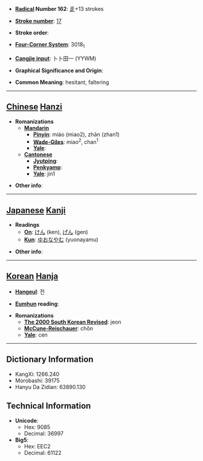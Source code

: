 * '''[[Wiktionary:Chinese radical index| Radical]] Number 162''': [[Wiktionary:Chinese radical index 辵|辵]]+13 strokes

* '''[[Wiktionary:Chinese total strokes index|Stroke number]]''': [[Wiktionary:Chinese total strokes index 17|17]]

* '''Stroke order''': 

* '''[[Wiktionary:Chinese four corner index|Four-Corner System]]''': 3018<sub>1</sub>

* '''[[Wiktionary:Chinese Cangjie index|Cangjie input]]''': 卜卜田一 (YYWM)

* '''Graphical Significance and Origin''': 

* '''Common Meaning''': hesitant, faltering

----

== [[Chinese]] [[Hanzi]] ==

* '''Romanizations'''
** '''[[Mandarin]]'''
*** '''[[Pinyin]]''': miáo (miao2), zhān (zhan1)
*** '''[[Wade-Giles]]''': miao<sup>2</sup>, chan<sup>1</sup>
*** '''[[Yale]]''': 
** '''[[Cantonese]]'''
*** '''[[Jyutping]]''':
*** '''[[Penkyamp]]''': 
*** '''[[Yale]]''': jin1

* '''Other info''': 

----

== [[Japanese]] [[Kanji]] ==

* '''Readings'''
** '''[[On]]''': [[けん]] (ken), [[げん]] (gen)
** '''[[Kun]]''': [[ゆおなやむ]] (yuonayamu)

* '''Other info''':  

----

== [[Korean]] [[Hanja]] ==

* '''[[Hangeul]]''': 전

* '''[[Eumhun]] reading''': 

* '''Romanizations'''
** '''[[The 2000 South Korean Revised Romanization|The 2000 South Korean Revised]]''': jeon
** '''[[McCune-Reischauer]]''': chŏn
** '''[[Yale]]''': cen

----

== Dictionary Information ==

* KangXi: 1266.240
* Morobashi: 39175
* Hanyu Da Zidian: 63890.130

== Technical Information ==

* '''Unicode''':
** Hex: 9085
** Decimal: 36997
* '''Big5''':
** Hex: EEC2
** Decimal: 61122